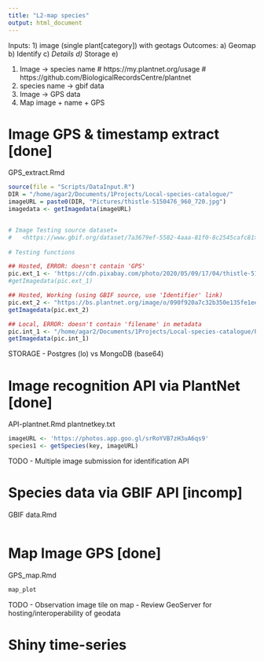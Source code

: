 ```yaml
---
title: "L2-map species"
output: html_document
---
```


Inputs:
1) image (single plant[category]) with geotags
Outcomes:
a) Geomap
b) Identify
c) *Details
d) *Storage
e) 

1. Image -> species name
  # https://my.plantnet.org/usage
  # https://github.com/BiologicalRecordsCentre/plantnet
2. species name -> gbif data
3. Image -> GPS data
4. Map image + name + GPS
  


# Image GPS & timestamp extract [done]
GPS_extract.Rmd
```r
source(file = "Scripts/DataInput.R")
DIR = "/home/agar2/Documents/1Projects/Local-species-catalogue/"
imageURL = paste0(DIR, "Pictures/thistle-5150476_960_720.jpg")
imagedata <- getImagedata(imageURL)


# Image Testing source dataset=
#   <https://www.gbif.org/dataset/7a3679ef-5582-4aaa-81f0-8c2545cafc81>
  
# Testing functions

## Hosted, ERROR: doesn't contain 'GPS'
pic.ext_1 <- 'https://cdn.pixabay.com/photo/2020/05/09/17/04/thistle-5150476_960_720.jpg'
#getImagedata(pic.ext_1)

## Hosted, Working (using GBIF source, use 'Identifier' link)
pic.ext_2 <- "https://bs.plantnet.org/image/o/090f920a7c32b350e135fe1eec1b2fb4e0d81497"
getImagedata(pic.ext_2)

## Local, ERROR: doesn't contain 'filename' in metadata 
pic.int_1 <- "/home/agar2/Documents/1Projects/Local-species-catalogue/Pictures/fab3b610b796778928299f535f661984e5eebd7c.jpeg"
getImagedata(pic.int_1)
```

STORAGE
 - Postgres (lo) vs MongoDB (base64)

# Image recognition API via PlantNet [done]
API-plantnet.Rmd
plantnetkey.txt

```r
imageURL <- 'https://photos.app.goo.gl/srRoYVB7zH3uA6qs9'
species1 <- getSpecies(key, imageURL)
```
TODO
 - Multiple image submission for identification API

# Species data via GBIF API [incomp]
GBIF data.Rmd
```r

```

# Map Image GPS [done]
GPS_map.Rmd
```r
map_plot
```
TODO
 - Observation image tile on map
 - Review GeoServer for hosting/interoperability of geodata

# Shiny time-series
```r

```


